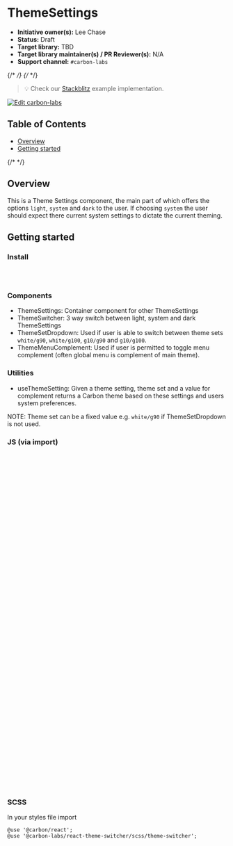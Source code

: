 
<Meta isTemplate />

# ThemeSettings

- **Initiative owner(s):** Lee Chase
- **Status:** Draft
- **Target library:** TBD
- **Target library maintainer(s) / PR Reviewer(s):** N/A
- **Support channel:** `#carbon-labs`

{/* <!-- START doctoc generated TOC please keep comment here to allow auto update --> */}
{/* <!-- DON'T EDIT THIS SECTION, INSTEAD RE-RUN doctoc TO UPDATE --> */}

> 💡 Check our
> [Stackblitz](https://stackblitz.com/github/carbon-design-system/carbon-labs/tree/main/examples/react/ThemeSettings)
> example implementation.

[![Edit carbon-labs](https://developer.stackblitz.com/img/open_in_stackblitz.svg)](https://stackblitz.com/github/carbon-design-system/carbon-labs/tree/main/examples/react/ThemeSettings)

## Table of Contents

- [Overview](#overview)
- [Getting started](#getting-started)

{/* <!-- END doctoc generated TOC please keep comment here to allow auto update --> */}

## Overview

This is a Theme Settings component, the main part of which offers the options
`light`, `system` and `dark` to the user. If choosing `system` the user should
expect there current system settings to dictate the current theming.

<Canvas of={ThemeSettingsStories.InContextUseThemeSetting} />

## Getting started

### Install

```bash
yarn add @carbon/react
yarn add @carbon-labs/react-theme-switcher
```

### Components

- ThemeSettings: Container component for other ThemeSettings
- ThemeSwitcher: 3 way switch between light, system and dark ThemeSettings
- ThemeSetDropdown: Used if user is able to switch between theme sets
  `white/g90`, `white/g100`, `g10/g90` and `g10/g100`.
- ThemeMenuComplement: Used if user is permitted to toggle menu complement
  (often global menu is complement of main theme).

### Utilities

- useThemeSetting: Given a theme setting, theme set and a value for complement
  returns a Carbon theme based on these settings and users system preferences.

NOTE: Theme set can be a fixed value e.g. `white/g90` if ThemeSetDropdown is not
used.

### JS (via import)

```javascript
import { Theme } from '@carbon/react';
import {
  ThemeSettings,
  ThemeMenuComplement,
  ThemeSetDropdown,
  ThemeSwitcher,
  useThemeSetting,
} from '@carbon-labs/react-theme-switcher/es/index';

function App() {
  const [themeSetting, setThemeSetting] = useState(`system`);
  const [themeMenuComplement, setThemeMenuComplement] = useState(false);
  const [themeSet, setThemeSet] = useState('white/g100');
  const theme = useThemeSetting(themeSetting, themeSet, false);
  const themeHeader = useThemeSetting(
    themeSetting,
    themeSet,
    themeMenuComplement
  );

  return (
    <Theme className={'theme-setting-in-context'} theme={themeHeader}>
      <header className="theme-setting-in-context__header">
        A sample header
      </header>
      <Theme as="main" className="theme-setting-in-context__main" theme={theme}>
        <h2>Your app goes here.</h2>

        <ThemeSettings>
          <ThemeSwitcher
            onChange={setThemeSetting}
            value={themeSetting}></ThemeSwitcher>
          <ThemeMenuComplement
            id="theme-menu-complement"
            labelText="Complement menu theme"
            checked={themeMenuComplement}
            onChange={setThemeMenuComplement}
          />
          <ThemeSetDropdown
            id="theme-dropdown"
            label="Theme set"
            titleText="Theme set"
            value={themeSet}
            onChange={setThemeSet}
          />
        </ThemeSettings>
      </Theme>
    </Theme>
  );
}

export default App;
```

### SCSS

In your styles file import

```
@use '@carbon/react';
@use '@carbon-labs/react-theme-switcher/scss/theme-switcher';
```
